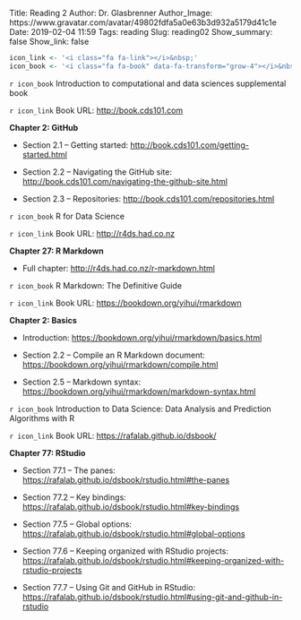 Title: Reading 2
Author: Dr. Glasbrenner
Author_Image: https://www.gravatar.com/avatar/49802fdfa5a0e63b3d932a5179d41c1e
Date: 2019-02-04 11:59
Tags: reading
Slug: reading02
Show_summary: false
Show_link: false

```r
icon_link <- '<i class="fa fa-link"></i>&nbsp;'
icon_book <- '<i class="fa fa-book" data-fa-transform="grow-4"></i>&nbsp;'
```

`r icon_book` [Introduction to computational and data sciences supplemental book]{.h3}

`r icon_link` Book URL: <http://book.cds101.com>

**Chapter 2: GitHub**

*   Section 2.1 -- Getting started: <http://book.cds101.com/getting-started.html>

*   Section 2.2 -- Navigating the GitHub site: <http://book.cds101.com/navigating-the-github-site.html>

*   Section 2.3 -- Repositories: <http://book.cds101.com/repositories.html>

`r icon_book` [R for Data Science]{.h3}

`r icon_link` Book URL: <http://r4ds.had.co.nz>

**Chapter 27: R Markdown**

*   Full chapter: <http://r4ds.had.co.nz/r-markdown.html>

`r icon_book` [R Markdown: The Definitive Guide]{.h3}

`r icon_link` Book URL: <https://bookdown.org/yihui/rmarkdown>

**Chapter 2: Basics**

*   Introduction: <https://bookdown.org/yihui/rmarkdown/basics.html>

*   Section 2.2 -- Compile an R Markdown document: <https://bookdown.org/yihui/rmarkdown/compile.html>

*   Section 2.5 -- Markdown syntax: <https://bookdown.org/yihui/rmarkdown/markdown-syntax.html>

`r icon_book` [Introduction to Data Science: Data Analysis and Prediction Algorithms with R]{.h3}

`r icon_link` Book URL: <https://rafalab.github.io/dsbook/>

**Chapter 77: RStudio**

*   Section 77.1 -- The panes: <https://rafalab.github.io/dsbook/rstudio.html#the-panes>

*   Section 77.2 -- Key bindings: <https://rafalab.github.io/dsbook/rstudio.html#key-bindings>

*   Section 77.5 -- Global options: <https://rafalab.github.io/dsbook/rstudio.html#global-options>

*   Section 77.6 -- Keeping organized with RStudio projects: <https://rafalab.github.io/dsbook/rstudio.html#keeping-organized-with-rstudio-projects>

*   Section 77.7 -- Using Git and GitHub in RStudio: <https://rafalab.github.io/dsbook/rstudio.html#using-git-and-github-in-rstudio>
